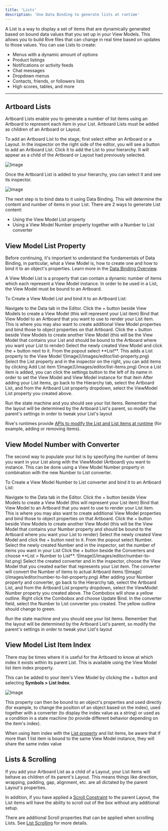 ```yaml
---
title: 'Lists'
description: 'Use Data Binding to generate lists at runtime'
---
```


A List is a way to display a set of items that are dynamically generated based on bound data values that you set up in your View Models. This allows you to build Rive files that can change in real time based on updates to those values. You can use Lists to create:

- Menus with a dynamic amount of options
- Product listings
- Notifications or activity feeds
- Chat messages
- Dropdown menus
- Contacts, friends, or followers lists
- High scores, tables, and more

---

## Artboard Lists

Artboard Lists enable you to generate a number of list items using an Artboard to represent each item in your List. Artboard Lists must be added as children of an Artboard or Layout. 

To add an Artboard List to the stage, first select either an Artboard or a Layout. In the inspector on the right side of the editor, you will see a button to add an Artboard List. Click it to add the List to your hierarchy. It will appear as a child of the Artboard or Layout had previously selected.

![Image](/images/editor/add-artboard-list.png)

Once the Artboard List is added to your hierarchy, you can select it and see its inspector.

![Image](/images/editor/artboard-list-property.png)

The next step is to bind data to it using Data Binding. This will determine the content and number of items in your List. There are 2 ways to generate List content:

- Using the View Model List property
- Using a View Model Number property together with a Number to List converter

## View Model List Property

<Note>Before continuing, it's important to understand the fundamentals of Data Binding, in particular, what a View Model is, how to create one and how to bind it to an object's properties. Learn more in the [Data Binding Overview](/editor/data-binding/overview).</Note>

A View Model List is a property that can contain a dynamic number of items which each represent a View Model instance. In order to be used in a List, the View Model must be bound to an Artboard.

To Create a View Model List and bind it to an Artboard List:

<Steps>
<Step title="Create a List Item View Model">
Navigate to the Data tab in the Editor. Click the + button beside View Models to create a View Model (this will represent your List item)
</Step>
<Step title="Bind the List Item View Model to your Item Artboard">
Bind that View Model to an Artboard that you want to use to render your List item. This is where you may also want to create additional View Model properties and bind those to object properties on that Artboard.
</Step>
<Step title="Create your Main View Model">
Click the + button beside View Models to create another View Model (this will be the View Model that contains your List and should be bound to the Artboard where you want your List to render)
</Step>
<Step title="Add a List property">
Select the newly created View Model and click the + button next to it. From the popout select **List**. This adds a List property to the View Model
![Image](/images/editor/list-property.png)
</Step>
<Step title="Add List Items">
Select the List property and in the inspector on the right, you can add items by clicking Add List item
![Image](/images/editor/list-items.png)
Once a List item is added, you can click the settings button to the left of its name in order to set the View Model and View Model instance for that item
</Step>
<Step title="Bind the List property to your Artboard List">
After adding your List items, go back to the Hierarchy tab, select the Artboard List, and from the Artboard List property dropdown, select the ViewModel List property you created above. 
</Step>
</Steps>

Run the state machine and you should see your list items. Remember that the layout will be determined by the Artboard List's parent, so modify the parent's settings in order to tweak your List's layout

<Note>Rive's runtimes provide [APIs to modify the List and List items at runtime](/runtimes/data-binding#lists) (for example, adding or removing items).</Note>

## View Model Number with Converter

The second way to populate your list is by specifying the number of items you want in your List along with the ViewModel (Artboard) you want to instance. This can be done using a View Model Number property in combination with the new Number to List converter.

To Create a View Model Number to List converter and bind it to an Artboard List:

<Steps>
<Step title="Create a List Item View Model">
Navigate to the Data tab in the Editor. Click the + button beside View Models to create a View Model (this will represent your List item)
</Step>
<Step title="Bind the List Item View Model to your Item Artboard">
Bind that View Model to an Artboard that you want to use to render your List item. This is where you may also want to create additional View Model properties and bind those to object properties on that Artboard.
</Step>
<Step title="Create your Main View Model">
Click the + button beside View Models to create another View Model (this will be the View Model that contains your Number property and should be bound to the Artboard where you want your List to render)
</Step>
<Step title="Add a Number property">
Select the newly created View Model and click the + button next to it. From the popout select Number. Select the newly created Number and in the inspector, set the number of items you want in your List
</Step>
<Step title="Add a Number to List converter">
Click the + button beside the Converters and choose **List > Number to List**.
![Image](/images/editor/number-to-list.png)
</Step>
<Step title="Set the View Model to use in the converter">
Select the created converter and in the inspector, choose the View Model that you created earlier that represents your List item. The converter will convert the Number of items to actual Artboard items
![Image](/images/editor/number-to-list-property.png)
</Step>
<Step title="Bind the Number property and converter to your Artboard List">
After adding your Number property and converter, go back to the Hierarchy tab, select the Artboard List, and from the Artboard List property dropdown, select the ViewModel Number property you created above. The Combobox will show a yellow outline. Right click the Combobox and choose Update Bind. In the converter field, select the Number to List converter you created. The yellow outline should change to green. 
</Step>
</Steps>

Run the state machine and you should see your list items. Remember that the layout will be determined by the Artboard List's parent, so modify the parent's settings in order to tweak your List's layout

## View Model List Item Index

There may be times where it is useful for the Artboard to know at which index it exists within its parent List. This is available using the View Model list item index property. 

This can be added to your item's View Model by clicking the + button and selecting **Symbols > List Index**.

![Image](/images/editor/list-index.png)

This property can then be bound to an object's properties and used directly (for example, to change the position of an object based on the index), used together with a converter (to display the index value as a string) or used as a condition in a state machine (to provide different behavior depending on the item's index).

<Info>When using item index with the [List property](/editor/data-binding/lists#view-model-list-property) and list items, be aware that if more than 1 list item is bound to the same View Model instance, they will share the same index value</Info>

## Lists & Scrolling

If you add your Artboard List as a child of a Layout, your List items will behave as children of its parent's Layout. This means things like direction, wrapping, padding, gap, alignment, etc. are all dictated by the parent Layout's properties.

In addition, if you have applied a [Scroll Constraint](/editor/layouts/scrolling) to the parent Layout, the List items will have the ability to scroll out of the box without any additional setup.

There are additional Scroll properties that can be applied when scrolling Lists. See [List Scrolling](/editor/layouts/scrolling#list-scrolling) for more details.